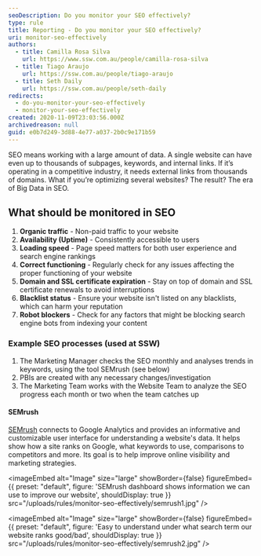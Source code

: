 ```yaml
---
seoDescription: Do you monitor your SEO effectively?
type: rule
title: Reporting - Do you monitor your SEO effectively?
uri: monitor-seo-effectively
authors:
  - title: Camilla Rosa Silva
    url: https://www.ssw.com.au/people/camilla-rosa-silva
  - title: Tiago Araujo
    url: https://ssw.com.au/people/tiago-araujo
  - title: Seth Daily
    url: https://ssw.com.au/people/seth-daily
redirects:
  - do-you-monitor-your-seo-effectively
  - monitor-your-seo-effectively
created: 2020-11-09T23:03:56.000Z
archivedreason: null
guid: e0b7d249-3d88-4e77-a037-2b0c9e171b59
---
```


SEO means working with a large amount of data. A single website can have even up to thousands of subpages, keywords, and internal links. If it’s operating in a competitive industry, it needs external links from thousands of domains. What if you’re optimizing several websites? The result? The era of Big Data in SEO.
## What should be monitored in SEO

1. **Organic traffic** - Non-paid traffic to your website
2. **Availability (Uptime)** - Consistently accessible to users
3. **Loading speed** - Page speed matters for both user experience and search engine rankings
4. **Correct functioning** - Regularly check for any issues affecting the proper functioning of your website
5. **Domain and SSL certificate expiration** - Stay on top of domain and SSL certificate renewals to avoid interruptions
6. **Blacklist status** - Ensure your website isn't listed on any blacklists, which can harm your reputation
7. **Robot blockers** - Check for any factors that might be blocking search engine bots from indexing your content

### Example SEO processes (used at SSW)

1. The Marketing Manager checks the SEO monthly and analyses trends in keywords, using the tool SEMrush (see below)
2. PBIs are created with any necessary changes/investigation
3. The Marketing Team works with the Website Team to analyze the SEO progress each month or two when the team catches up

#### SEMrush

[SEMrush](https://semrush.com) connects to Google Analytics and provides an informative and customizable user interface for understanding a website's data. It helps show how a site ranks on Google, what keywords to use, comparisons to competitors and more. Its goal is to help improve online visibility and marketing strategies.


<imageEmbed
  alt="Image"
  size="large"
  showBorder={false}
  figureEmbed={{
    preset: "default",
    figure: 'SEMrush dashboard shows information we can use to improve our website',
    shouldDisplay: true
  }}
  src="/uploads/rules/monitor-seo-effectively/semrush1.jpg"
/>


<imageEmbed
  alt="Image"
  size="large"
  showBorder={false}
  figureEmbed={{
    preset: "default",
    figure: 'Easy to understand under what search term our website ranks good/bad',
    shouldDisplay: true
  }}
  src="/uploads/rules/monitor-seo-effectively/semrush2.jpg"
/>